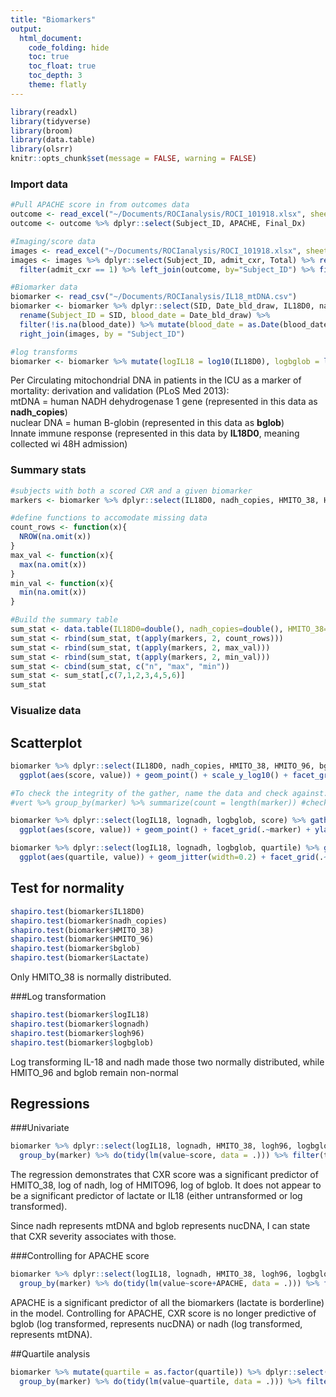 ```yaml
---
title: "Biomarkers"
output: 
  html_document:
    code_folding: hide
    toc: true
    toc_float: true
    toc_depth: 3
    theme: flatly
---
```

```r
library(readxl)
library(tidyverse)
library(broom)
library(data.table)
library(olsrr)
knitr::opts_chunk$set(message = FALSE, warning = FALSE)
```
### Import data
```r
#Pull APACHE score in from outcomes data
outcome <- read_excel("~/Documents/ROCIanalysis/ROCI_101918.xlsx", sheet = "Outcomes", range = cell_cols(1:23))
outcome <- outcome %>% dplyr::select(Subject_ID, APACHE, Final_Dx) 

#Imaging/score data
images <- read_excel("~/Documents/ROCIanalysis/ROCI_101918.xlsx", sheet = "Imaging", range = cell_cols(1:16))
images <- images %>% dplyr::select(Subject_ID, admit_cxr, Total) %>% rename(score = Total) %>%
  filter(admit_cxr == 1) %>% left_join(outcome, by="Subject_ID") %>% filter(Final_Dx != "Control") %>% mutate(quartile = ntile(score,4))

#Biomarker data
biomarker <- read_csv("~/Documents/ROCIanalysis/IL18_mtDNA.csv")
biomarker <- biomarker %>% dplyr::select(SID, Date_bld_draw, IL18D0, nadh_copies, HMITO_38, HMITO_96, bglob, Lactate) %>% 
  rename(Subject_ID = SID, blood_date = Date_bld_draw) %>%
  filter(!is.na(blood_date)) %>% mutate(blood_date = as.Date(blood_date, "%m/%d/%Y")) %>% 
  right_join(images, by = "Subject_ID") 

#log transforms
biomarker <- biomarker %>% mutate(logIL18 = log10(IL18D0), logbglob = log10(bglob), lognadh = log10(nadh_copies), logh96 = log10(HMITO_96))
```

<p>Per Circulating mitochondrial DNA in patients in the ICU as a marker of mortality: derivation and validation (PLoS Med 2013):
<br>mtDNA = human NADH dehydrogenase 1 gene (represented in this data as **nadh_copies**)
<br>nuclear DNA = human B-globin (represented in this data as **bglob**)
<br>Innate immune response (represented in this data by **IL18D0**, meaning collected wi 48H admission)
<br>

### Summary stats
```r
#subjects with both a scored CXR and a given biomarker
markers <- biomarker %>% dplyr::select(IL18D0, nadh_copies, HMITO_38, HMITO_96, bglob, Lactate)

#define functions to accomodate missing data
count_rows <- function(x){
  NROW(na.omit(x))
}
max_val <- function(x){
  max(na.omit(x))
}
min_val <- function(x){
  min(na.omit(x))
}

#Build the summary table
sum_stat <- data.table(IL18D0=double(), nadh_copies=double(), HMITO_38=double(), HMITO_96=double(), bglob=double(), Lactate=double())
sum_stat <- rbind(sum_stat, t(apply(markers, 2, count_rows)))
sum_stat <- rbind(sum_stat, t(apply(markers, 2, max_val)))
sum_stat <- rbind(sum_stat, t(apply(markers, 2, min_val)))
sum_stat <- cbind(sum_stat, c("n", "max", "min"))
sum_stat <- sum_stat[,c(7,1,2,3,4,5,6)]
sum_stat
```

### Visualize data
## Scatterplot
```r
biomarker %>% dplyr::select(IL18D0, nadh_copies, HMITO_38, HMITO_96, bglob, Lactate, score) %>% gather(marker, value, -score, na.rm=T) %>% 
  ggplot(aes(score, value)) + geom_point() + scale_y_log10() + facet_grid(.~marker) + ylab("value (log scale)") + xlab("Total CXR score")

#To check the integrity of the gather, name the data and check against:
#vert %>% group_by(marker) %>% summarize(count = length(marker)) #check that the gather did not lose any data
```

```r
biomarker %>% dplyr::select(logIL18, lognadh, logbglob, score) %>% gather(marker, value, -score, na.rm=T) %>% 
  ggplot(aes(score, value)) + geom_point() + facet_grid(.~marker) + ylab("value (log scale)") + xlab("Total CXR score") + geom_smooth(method = "lm")
```

```r
biomarker %>% dplyr::select(logIL18, lognadh, logbglob, quartile) %>% gather(marker, value, -quartile, na.rm=T) %>% 
  ggplot(aes(quartile, value)) + geom_jitter(width=0.2) + facet_grid(.~marker) + ylab("value (log scale)") + xlab("CXR score quartile")
```


## Test for normality
```r
shapiro.test(biomarker$IL18D0)
shapiro.test(biomarker$nadh_copies)
shapiro.test(biomarker$HMITO_38)
shapiro.test(biomarker$HMITO_96)
shapiro.test(biomarker$bglob)
shapiro.test(biomarker$Lactate)
```
<p>Only HMITO_38 is normally distributed. 

###Log transformation
```r
shapiro.test(biomarker$logIL18)
shapiro.test(biomarker$lognadh)
shapiro.test(biomarker$logh96)
shapiro.test(biomarker$logbglob)
```
<p>Log transforming IL-18 and nadh made those two normally distributed, while HMITO_96 and bglob remain non-normal

## Regressions
###Univariate
```r
biomarker %>% dplyr::select(logIL18, lognadh, HMITO_38, logh96, logbglob, Lactate, score) %>% gather(marker, value, -score, na.rm=T) %>%
  group_by(marker) %>% do(tidy(lm(value~score, data = .))) %>% filter(term != "(Intercept)")

```
<p>The regression demonstrates that CXR score was a significant predictor of HMITO_38, log of nadh, log of HMITO96, log of bglob. It does not appear to be a significant predictor of lactate or IL18 (either untransformed or log transformed).

<p>Since nadh represents mtDNA and bglob represents nucDNA, I can state that CXR severity associates with those. 

###Controlling for APACHE score
```r
biomarker %>% dplyr::select(logIL18, lognadh, HMITO_38, logh96, logbglob, Lactate, score, APACHE) %>% gather(marker, value, -score, -APACHE, na.rm=T) %>%
  group_by(marker) %>% do(tidy(lm(value~score+APACHE, data = .))) %>% filter(term != "(Intercept)")
```
<p>APACHE is a significant predictor of all the biomarkers (lactate is borderline) in the model. Controlling for APACHE, CXR score is no longer predictive of bglob (log transformed, represents nucDNA) or nadh (log transformed, represents mtDNA).

##Quartile analysis

```r
biomarker %>% mutate(quartile = as.factor(quartile)) %>% dplyr::select(logIL18, lognadh, logbglob, Lactate, quartile) %>% gather(marker, value, -quartile, na.rm=T) %>%
  group_by(marker) %>% do(tidy(lm(value~quartile, data = .))) %>% filter(term != "(Intercept)")
```


